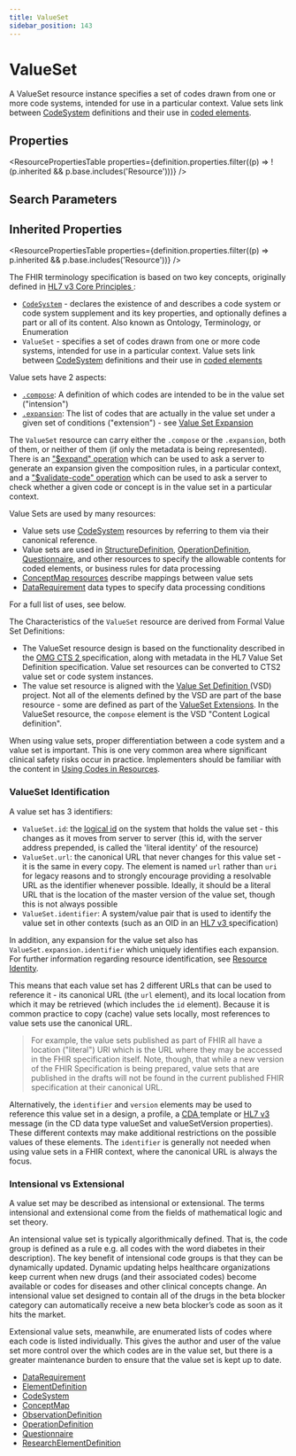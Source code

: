 ```yaml
---
title: ValueSet
sidebar_position: 143
---
```



# ValueSet

A <Link to="/docs/api/fhir/resources/valueset">ValueSet</Link> resource instance specifies a set of codes drawn from one or more code systems, intended for use in a particular context. Value sets link between [CodeSystem](./codesystem) definitions and their use in [coded elements](https://www.hl7.org/fhir/terminologies.html).

<Tabs queryString="section">
  <TabItem value="schema" label="Schema" default>

## Properties

<ResourcePropertiesTable
  properties={definition.properties.filter((p) => !(p.inherited && p.base.includes('Resource')))}
/>

## Search Parameters

<SearchParamsTable searchParams={definition.searchParameters} />

## Inherited Properties

<ResourcePropertiesTable properties={definition.properties.filter((p) => p.inherited && p.base.includes('Resource'))} />

  </TabItem>
<TabItem value="usage" label="Usage">
<div> <a name="scope"></a>  <p> The FHIR terminology specification is based on two key concepts, originally defined in <a href="http://www.hl7.org/documentcenter/public/standards/V3/core_principles/infrastructure/coreprinciples/v3modelcoreprinciples.html">HL7 v3 Core Principles </a>: </p> <ul> <li> <code><a href="/docs/api/fhir/resources/codesystem">CodeSystem</a></code> - declares the existence of and describes a code system or code system supplement and its key properties, and optionally defines a part or all of its content. Also known as Ontology, Terminology, or Enumeration</li> <li> <code>ValueSet</code> - specifies a set of codes drawn from one or more code systems, intended for use in a particular context. Value sets link between <a href="/docs/api/fhir/resources/codesystem">CodeSystem</a> definitions and their use in <a href="https://www.hl7.org/fhir/terminologies.html">coded elements</a></li> </ul> <p> Value sets have 2 aspects: </p> <ul>  <li><code><a href="https://www.hl7.org/fhir/valueset-definitions.html#ValueSet.compose">.compose</a></code>: A definition of which codes are intended to be in the value set ("intension")</li>  <li><code><a href="https://www.hl7.org/fhir/valueset-definitions.html#ValueSet.expansion">.expansion</a></code>: The list of codes that are actually in the value set under a given set of conditions ("extension") - see <a href="/docs/api/fhir/resources/valueset">Value Set Expansion</a></li> </ul> <p> The <code>ValueSet</code> resource can carry either the <code>.compose</code> or the <code>.expansion</code>, both of them, or neither of them (if only the metadata is being represented). There is an <a href="https://www.hl7.org/fhir/valueset-operation-expand.html">"$expand" operation</a> which can be used to ask a server to generate an expansion given the composition rules, in a particular context, and a <a href="https://www.hl7.org/fhir/valueset-operation-validate-code.html">"$validate-code" operation</a> which can be used to ask a server to  check whether a given code or concept is in the value set in a particular context. </p> </div>
</TabItem>
<TabItem value="relationships" label="Relationships">
<div> <a name="relationships"></a>  <p> Value Sets are used by many resources: </p> <ul>  <li>Value sets use <a href="/docs/api/fhir/resources/codesystem">CodeSystem</a> resources by referring to them via their canonical reference.</li>  <li>Value sets are used in <a href="/docs/api/fhir/resources/structuredefinition">StructureDefinition</a>,      <a href="/docs/api/fhir/resources/operationdefinition">OperationDefinition</a>, <a href="/docs/api/fhir/resources/questionnaire">Questionnaire</a>, and other resources     to specify the allowable contents for coded elements, or business rules for data processing</li>  <li><a href="/docs/api/fhir/resources/conceptmap">ConceptMap resources</a> describe mappings between value sets</li>  <li><a href="https://www.hl7.org/fhir/meta/api/fhir/datatypes/datarequirement">DataRequirement</a> data types to specify data processing conditions</li> </ul> <p> For a full list of uses, see below. </p> <p> The Characteristics of the <code>ValueSet</code> resource are derived from Formal Value Set Definitions: </p> <ul>   <li>The <Link to="/docs/api/fhir/resources/valueset">ValueSet</Link> resource design is based on the functionality described in the <a href="http://www.omg.org/spec/CTS2/1.0/">OMG CTS 2 </a> specification, along   with metadata in the HL7 Value Set Definition specification. Value set resources can be converted to CTS2   value set or code system instances.</li>  <li>The value set resource is aligned with the <a href="https://confluence.hl7.org/display/VOC/Characteristics+of+a+Value+Set+Definition+%28VSD%29+Project">Value Set Definition </a> (VSD) project.   Not all of the elements defined by the VSD are part of the base resource - some are defined as part of the <a href="https://www.hl7.org/fhir/valueset-extensions.html">ValueSet <Link to="/docs/api/fhir/datatypes/extension">Extensions</Link></a>.  In the <Link to="/docs/api/fhir/resources/valueset">ValueSet</Link> resource, the <code>compose</code> element is the VSD "Content Logical definition".</li> </ul> </div>
</TabItem>
<TabItem value="backgroundAndContext" label="Background and Context">
<div> <a name="context"></a>   <p> When using value sets, proper differentiation between a code system and a value set is important.  This is one very common area where significant clinical safety risks occur in practice. Implementers should be familiar with the content in <a href="https://www.hl7.org/fhir/terminologies.html">Using Codes in Resources</a>. </p>  <a name="ident"></a> <h3 class="self-link-parent"> <Link to="/docs/api/fhir/resources/valueset">ValueSet</Link> Identification <a href="/docs/api/fhir/resources/valueset" title="link to here" class="self-link"></a></h3> <p> A value set has 3 identifiers: </p> <ul>  <li><code>ValueSet.id</code>: the <a href="https://www.hl7.org/fhir/resource.html#id">logical id</a> on the system that holds the value set - this changes as it moves from server to server (this id, with the server address prepended, is called the 'literal identity' of the resource)</li>  <li><code>ValueSet.url</code>: the canonical URL that never changes for this value set - it is the same in every copy. The element is named <code>url</code> rather than <code>uri</code> for legacy reasons and to strongly encourage providing a resolvable URL as the identifier whenever possible. Ideally, it should be a literal URL that is the location of the master version of the value set, though this is not always possible</li>  <li><code>ValueSet.identifier</code>: A system/value pair that is used to identify the value set in other contexts (such as an OID in an <a href="https://www.hl7.org/implement/standards/product_brief.cfm?product_id=186">HL7 v3 </a> specification)</li> </ul> <p> In addition, any expansion for the value set also has <code>ValueSet.expansion.identifier</code> which uniquely identifies each expansion. For further information regarding resource identification, see <a href="https://www.hl7.org/fhir/resource.html#id">Resource Identity</a>. </p>  <p> This means that each value set has 2 different URLs that can be used to reference it - its canonical URL (the <code>url</code> element), and its local location from which it may be retrieved (which includes the <code>id</code> element). Because it is common practice to copy (cache) value sets locally, most references to value sets use the canonical URL.  </p> <blockquote> <p> For example, the value sets published as part of FHIR all have a location ("literal") URI which is the URL where they may be accessed in the FHIR specification itself. Note, though, that while a new version of the FHIR Specification is being prepared, value sets that are published in the drafts will not be found in the current published FHIR specification at their canonical URL.  </p> </blockquote>  <p> Alternatively, the <code>identifier</code> and <code>version</code> elements may be used to reference this value set in a  design, a profile, a <a href="http://www.hl7.org/implement/standards/product_brief.cfm?product_id=7">CDA </a> template  or <a href="https://www.hl7.org/implement/standards/product_brief.cfm?product_id=186">HL7 v3 </a> message (in the CD data  type valueSet and valueSetVersion properties). These different contexts may make additional restrictions on the  possible values of these elements.  The <code>identifier</code> is generally not needed when using value sets in a FHIR context, where the canonical URL is always the focus. </p>  <a name="int-ext"></a> <h3 class="self-link-parent"> Intensional vs Extensional <a href="https://www.hl7.org/fhir/valueset.html#int-ext" title="link to here" class="self-link"></a></h3> <p> A value set may be described as intensional or extensional. The terms intensional and extensional come from the fields of mathematical logic and set theory.  </p> <p> An intensional value set is typically algorithmically defined. That is, the code group is defined as a rule e.g. all codes with the word diabetes in their  description). The key benefit of intensional code groups is that they can be dynamically updated. Dynamic updating helps healthcare organizations keep  current when new drugs (and their associated codes) become available or codes for diseases and other clinical concepts change. An intensional value set  designed to contain all of the drugs in the beta blocker category can automatically receive a new beta blocker’s code as soon as it hits the market. </p> <p> Extensional value sets, meanwhile, are enumerated lists of codes where each code is listed individually. This gives the author and user of the value set  more control over the which codes are in the value set, but there is a greater maintenance burden to ensure that the value set is kept up to date. </p>  </div>
</TabItem>
<TabItem value="referencedBy" label="Referenced By">
<ul><li><a href="https://www.hl7.org/fhir/metadatatypes.html#DataRequirement">DataRequirement</a></li>
<li><a href="/docs/api/fhir/datatypes/elementdefinition">ElementDefinition</a></li>
<li><a href="/docs/api/fhir/resources/codesystem">CodeSystem</a></li>
<li><a href="/docs/api/fhir/resources/conceptmap">ConceptMap</a></li>
<li><a href="/docs/api/fhir/resources/observationdefinition">ObservationDefinition</a></li>
<li><a href="/docs/api/fhir/resources/operationdefinition">OperationDefinition</a></li>
<li><a href="/docs/api/fhir/resources/questionnaire">Questionnaire</a></li>
<li><a href="/docs/api/fhir/resources/researchelementdefinition">ResearchElementDefinition</a></li></ul>
</TabItem>
</Tabs>
